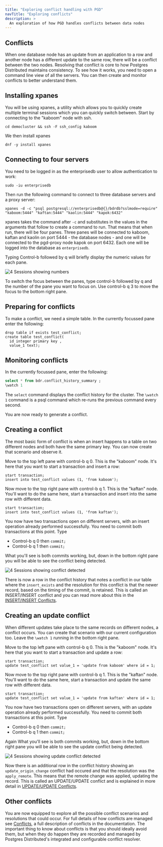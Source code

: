 ```yaml
---
title: "Exploring conflict handling with PGD"
navTitle: "Exploring conflicts"
description: >
  An exploration of how PGD handles conflicts between data nodes
---
```


## Conflicts

When one database node has an update from an application to a row and another node has a different update to the same row, there will be a conflict between the two nodes. Resolving that conflict is core to how Postgres Distributed maintains consistency. To see how it works, you need to open a command line view of all the servers. You can then create and monitor conflicts to better understand them.

## Installing xpanes

You will be using xpanes, a utility which allows you to quickly create multiple terminal sessions which you can quickly switch between. Start by connecting to the "kaboom" node with ssh.

```shell
cd democluster && ssh -F ssh_config kaboom
```

We then install xpanes

```shell
dnf -y install xpanes
```

## Connecting to four servers

You need to be logged in as the enterprisedb user to allow authentication to work:

```shell
sudo -iu enterprisedb
```

 Then run the following command to connect to three database servers and a proxy server:

```shell
xpanes -d -c "psql postgresql://enterprisedb@{}/bdrdb?sslmode=require" "kaboom:5444" "kaftan:5444" "kaolin:5444" "kapok:6432"
```

xpanes takes the command after `-c` and substitutes in the values in the arguments that follow to create a command to run. That means that when run, there will be four panes. Three panes will be connected to kaboom, kaftan and kaolin on port 5444 - the database nodes - and one will be connected to the pgd-proxy node kapok on port 6432. Each one will be logged into the database as `enterprisedb`.

Typing Control-b followed by q will briefly display the numeric values for each pane.

![4 Sessions showing numbers](images/4sessions.png)

To switch the focus between the panes, type control-b followed by q and the number of the pane you want to focus on. Use control-b q 3 to move the focus to the bottom right pane.


## Preparing for conflicts

To make a conflict, we need a simple table. In the currently focussed pane enter the following:

```
drop table if exists test_conflict;
create table test_conflict(
  id integer primary key ,
  value_1 text);
```

## Monitoring conflicts

In the currently focussed pane, enter the following:

```sql
select * from bdr.conflict_history_summary ;
\watch 1
```

The `select` command displays the conflict history for the cluster. The `\watch 1` command is a psql command which re-runs the previous command every second.

You are now ready to generate a conflict.

## Creating a conflict

The most basic form of conflict is when an insert happens to a table on two different nodes and both have the same primary key. You can now create that scenario and observe it.

Move to the top left pane with control-b q 0. This is the "kaboom" node. It's here that you want to start a transaction and insert a row:

```
start transaction;
insert into test_conflict values (1, 'from kaboom');
```

Now move to the top right pane with control-b q 1. This is the "kaftan" node. You'll want to do the same here, start a transaction and insert into the same row with different data.

```
start transaction;
insert into test_conflict values (1, 'from kaftan');
```

You now have two transactions open on different servers, with an insert operation already performed successfully. You need to commit both transactions at this point. Type 

* Control-b q 0 then `commit;` 
* Control-b q 1 then `commit;`

What you'll see is both commits working, but, down in the bottom right pane you will be able to see the conflict being detected.

![4 Sessions showing conflict detected](images/4sessionsconflict1.png)

There is now a row in the conflict history that notes a conflict in our table where the  `insert_exists` and the resolution for this conflict is that the newer record, based on the timing of the commit, is retained. This is called an INSERT/INSERT conflict and you can read more about this in the [INSERT/INSERT Conflicts](../consistency/conflicts/#insertinsert-conflicts).

## Creating an update conflict

When different updates take place to the same records on different nodes, a conflict occurs. You can create that scenario with our current configuration too. Leave the `\watch 1` running in the bottom right pane.

Move to the top left pane with control-b q 0. This is the "kaboom" node. It's here that you want to start a transaction and update a row:

```
start transaction;
update test_conflict set value_1 = 'update from kaboom' where id = 1;
```

Now move to the top right pane with control-b q 1. This is the "kaftan" node. You'll want to do the same here, start a transaction and update the same row with different data.

```
start transaction;
update test_conflict set value_1 = 'update from kaftan' where id = 1;
```

You now have two transactions open on different servers, with an update operation already performed successfully. You need to commit both transactions at this point. Type 

* Control-b q 0 then `commit;` 
* Control-b q 1 then `commit;`

Again What you'll see is both commits working, but, down in the bottom right pane you will be able to see the update conflict being detected.

![4 Sessions showing update conflict detected](images/4sessionsupdateconflict.png)

Now there is an additional row in the conflict history showing an `update_origin_change` conflict had occured and that the resolution was the `apply_remote`. This means that the remote change was applied, updating the record. This is called an UPDATE/UPDATE conflict and is explained in more detail in [UPDATE/UPDATE Conflicts](../consistency/conflicts/#updateupdate-conflicts). 

## Other conflicts

You are now equipped to explore all the possible conflict scenarios and resolutions that could occur. For full details of how conflicts are managed see [Conflicts](../consistency/conflicts/), a full description of conflicts in the documentation. The important thing to know about conflicts is that you should ideally avoid them, but when they do happen they are recorded and managed by Postgres Distributed's integrated and configurable conflict resolver.


